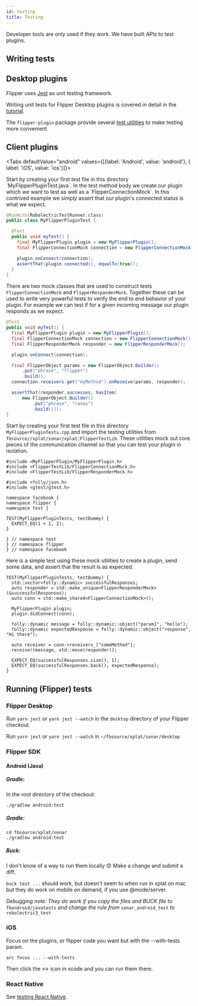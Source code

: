 ```yaml
---
id: testing
title: Testing
---
```



Developer tools are only used if they work. We have built APIs to test plugins.

## Writing tests

## Desktop plugins

Flipper uses [Jest](https://jestjs.io/) as unit testing framework.

Writing unit tests for Flipper Desktop plugins is covered in detail in the [tutorial](../../docs/tutorial/js-custom#testing-plugin-logic). 

The `flipper-plugin` package provide several [test utilities](../../docs/extending/flipper-plugin#testutils) to make testing more convenient. 

## Client plugins

<Tabs defaultValue="android" values={[{label: 'Android', value: 'android'}, { label: 'iOS', value: 'ios'}]}>
<TabItem value="android">

<OssOnly>
Start by creating your first test file in this directory `MyFlipperPluginTest.java`. In the test method body we create our plugin which we want to test as well as a `FlipperConnectionMock`. In this contrived example we simply assert that our plugin's connected status is what we expect.

```java
@RunWith(RobolectricTestRunner.class)
public class MyFlipperPluginTest {

  @Test
  public void myTest() {
    final MyFlipperPlugin plugin = new MyFlipperPlugin();
    final FlipperConnectionMock connection = new FlipperConnectionMock();

    plugin.onConnect(connection);
    assertThat(plugin.connected(), equalTo(true));
  }
}
```

There are two mock classes that are used to construct tests `FlipperConnectionMock` and `FlipperResponderMock`. Together these can be used to write very powerful tests to verify the end to end behavior of your plugin. For example we can test if for a given incoming message our plugin responds as we expect.

```java
@Test
public void myTest() {
  final MyFlipperPlugin plugin = new MyFlipperPlugin();
  final FlipperConnectionMock connection = new FlipperConnectionMock();
  final FlipperResponderMock responder = new FlipperResponderMock();

  plugin.onConnect(connection);

  final FlipperObject params = new FlipperObject.Builder()
      .put("phrase", "flipper")
      .build();
  connection.receivers.get("myMethod").onReceive(params, responder);

  assertThat(responder.successes, hasItem(
      new FlipperObject.Builder()
          .put("phrase", "ranos")
          .build()));
}
```
</OssOnly>

<FbAndroidTesting />

</TabItem>
<TabItem value="ios">

<OssOnly>

Start by creating your first test file in this directory `MyFlipperPluginTests.cpp` and import the testing utilities from `fbsource//xplat/sonar/xplat:FlipperTestLib`. These utilities mock out core pieces of the communication channel so that you can test your plugin in isolation.

```
#include <MyFlipperPlugin/MyFlipperPlugin.h>
#include <FlipperTestLib/FlipperConnectionMock.h>
#include <FlipperTestLib/FlipperResponderMock.h>

#include <folly/json.h>
#include <gtest/gtest.h>

namespace facebook {
namespace flipper {
namespace test {

TEST(MyFlipperPluginTests, testDummy) {
  EXPECT_EQ(1 + 1, 2);
}

} // namespace test
} // namespace flipper
} // namespace facebook
```

Here is a simple test using these mock utilities to create a plugin, send some data, and assert that the result is as expected.

```
TEST(MyFlipperPluginTests, testDummy) {
  std::vector<folly::dynamic> successfulResponses;
  auto responder = std::make_unique<FlipperResponderMock>(&successfulResponses);
  auto conn = std::make_shared<FlipperConnectionMock>();

  MyFlipperPlugin plugin;
  plugin.didConnect(conn);

  folly::dynamic message = folly::dynamic::object("param1", "hello");
  folly::dynamic expectedResponse = folly::dynamic::object("response", "Hi there");

  auto receiver = conn->receivers_["someMethod"];
  receiver(message, std::move(responder));

  EXPECT_EQ(successfulResponses.size(), 1);
  EXPECT_EQ(successfulResponses.back(), expectedResponse);
}
```
</OssOnly>

<FbIosTesting />

</TabItem>
</Tabs>

## Running (Flipper) tests

### Flipper Desktop

<OssOnly>

Run `yarn jest` or `yarn jest --watch` in the `desktop` directory of your Flipper checkout.

</OssOnly>

<FbInternalOnly>

Run `yarn jest` or `yarn jest --watch` in `~/fbsource/xplat/sonar/desktop`

</FbInternalOnly>

### Flipper SDK

#### Android (Java)

<OssOnly>

##### Gradle:

In the root directory of the checkout:

```
./gradlew android:test
```

</OssOnly>

<FbInternalOnly>

##### Gradle:

```
cd fbsource/xplat/sonar
./gradlew android:test
```

##### Buck:

I don't know of a way to run them locally 😞 Make a change and submit a diff.

`buck test ...` should work, but doesn't seem to when run in xplat on mac but they do work on mobile on demand, if you use @mode/server.

*Debugging note: They do work if you copy the files and BUCK file to* `fbandroid/javatests` *and change the rule from* `sonar_android_test` *to* `robolectric3_test`

</FbInternalOnly>

<FbInternalOnly>

### iOS

Focus on the plugins, or flipper code you want but with the --with-tests param.

`arc focus ... --with-tests`

Then click the <-> icon  in xcode and you can run them there.

</FbInternalOnly>

### React Native

See [testing React Native](testing-rn).
